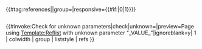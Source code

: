 <div class="reflist <!--
 -->{{#if: {{{1|}}} {{{colwidth|}}}
    | columns references-column-width
	}}" style="<!--
 -->{{#if: {{{1|}}}
    | {{#iferror: {{#ifexpr: {{{1|1}}} > 1 }}
      | {{column-width|1={{{1}}}}}
      | {{#switch:{{{1|}}}|1=|2={{column-width|1=30em}}|#default={{column-width|1=25em}}}} }}
    | {{#if: {{{colwidth|}}}
      | {{column-width|1={{{colwidth}}}}} }} }} list-style-type: <!--
 -->{{{liststyle|{{#switch: {{{group|}}}
    | upper-alpha
    | upper-roman
    | lower-alpha
    | lower-greek
    | lower-roman = {{{group}}}
    | #default = decimal}}}}};">
{{#tag:references|{{{refs|}}}|group={{{group|}}}|responsive={{#if:{{{1|}}}{{{colwidth|}}}|0|1}}}}</div>{{#invoke:Check for unknown parameters|check|unknown={{main other|[[Category:Pages using reflist with unknown parameters|_VALUE_{{PAGENAME}}]]}}|preview=Page using [[Template:Reflist]] with unknown parameter "_VALUE_"|ignoreblank=y| 1 | colwidth | group | liststyle | refs }}<noinclude>
{{Documentation}}
</noinclude>